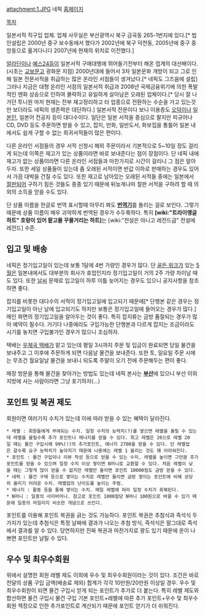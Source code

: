 attachment:1.JPG
네픽 [http://www.nepic.net/ 홈페이지]

[[목차]]

일본서적 직구입 업체. 업체 사무실은 부산광역시 북구 금곡동 265-1번지에 있다.[* 법인설립은 2000년 중구 보수동에서 했다가 2002년에 북구 덕천동, 2005년에 중구 중앙동으로 옮겨다니다 2007년에 현재의 위치로 이전했다.]

[[알라딘]]이나 [[예스24]]등이 일본서적 구매대행에 뛰어들기전부터 해온 업계의 대선배이다.(시초는 [[교보문고]] 광화문 지점) 2000년대에 들어서 3차 일본문화 개방이 되고 그로 인해 일본 전문서적을 취급하는 많은 온라인 서점들이 생겨났다.[* 네픽도 그즈음에 설립] 그러나 지금은 대형 온라인 서점의 일본서적 취급과 2008년 국제금융위기에 의한 폭발적인 엔화 상승으로 인하여 몰락하고 유일하게 살아남은 오래된 업체이다.[* 당시 잘 나가던 투니원 마저 현재는 전부 재고정리하고 타 업종으로 전환하는 수순을 가고 있는것만 보더라도 네픽의 생존력은 대단하다.] 일본서적 전문이다 보니 이용층도 [[오덕]]이나 [[일본인]], 일본어 전공자 등이 대다수이다. 일단은 일본 서적을 중심으로 팔지만 피규어나 CD, DVD 등도 주문하면 받을 수 있고, 잡지, 만화, 일반도서, 화보집을 통틀어 일본 내에서도 쉽게 구할 수 없는 희귀서적들이 많은 편이다.

다른 온라인 서점들의 경우 서적 신청시 해외 주문이라서 기본적으로 5~10일 정도 걸리게 되는데 이쪽은 재고가 있는 상품이라면 바로 보내준다는 점이 장점이다. 단 네픽 내에 재고가 없는 상품이라면 다른 온라인 서점들과 마찬가지로 시간이 걸리니 그 점은 알아두자. 또한 세일 상품들이 있는데 좀 오래된 서적이면 반값 이하로 판매하는 경우도 있어서 가끔 대박을 건질 수도 있다. 또한 재고로 남아있는 오래된 서적들 중에는 일본에서 [[절판]]되어 구하기 힘든 것들도 종종 있기 때문에 뒤늦게나마 절판 서적을 구하려 할 때 의외의 소득을 얻을 수도 있다.

단 상품 이름을 한글로 번역 표시할때 아무리 봐도 '''[[번역기]]'''를 돌리는 걸로 보인다. 그렇기 때문에 상품 이름이 매우 괴악하게 번역된 경우가 수두룩하다. 특히 '''[wiki:"트라이앵글 하트" 호랑이 있어 팥고물 꾸물거리는 하트]'''는 [wiki:"전설은 아니고 레전드급" 전설에레전드] 수준.

== 입고 및 배송 ==
네픽은 정기입고일이 있는데 보통 1달에 4번 가량인 경우가 많다. 단 [[골든 위크]]가 있는 [[5월]]은 일본내에서도 대부분의 회사가 휴업인지라 정기입고일이 거의 2주 가량 차이날 때도 있다. 또한 [[날씨]] 문제로 입고일이 하루 이틀 늦어지는 경우도 있으니 공지사항을 참조하면 좋다.

잡지를 비롯한 대다수의 서적이 정기입고일에 입고되기 때문에[* 단행본 같은 경우는 정기입고일이 아닌 날에 입고되기도 하지만 보통은 정기입고일에 들어오는 경우가 많다.] 메인 화면의 정기입고일을 알아두는 것이 좋다. 특히 잡지류는 금방 품절되는 경우가 많아 예약이 필수다. 거기다 나중에라도 구입가능한 단행본과 다르게 잡지는 조금이라도 시기를 놓치면 구입불가인 경우가 많으니 조심하자.

택배는 [[우체국 택배]]가 맡고 있는데 평일 3시까지 주문 및 입금이 완료되면 당일 물건을 보내주고 그 이후에 주문하게 되면 다음날 물건을 보내준다. 또한 토, 일요일 주문 시에는 무조건 월요일날 물건을 보내니 되도록 주말이 오기 전에 주문해두는 편이 좋다.

매장 방문을 통해 물건을 찾아가는 방법도 있는데 네픽 본사는 '''[[부산]]'''에 있으니 부산 이외 지방에 사는 사람이라면 그냥 포기하자(…)

== 포인트 및 복권 제도 ==
회원이면 여러가지 수치가 있는데 이에 따라 받을 수 있는 혜택이 달라진다.
 * 레벨 : 회원들에게 부여되는 수치. 일정 수치의 능력치(?)를 쌓으면 레벨을 올릴 수 있는데 레벨을 올릴수록 추가 포인트나 에너지를 얻을 수 있다. 최고 레벨은 20으로 레벨 20일 때는 물건 구입시에 99%(!)의 추가포인트, 에너지 2700을 얻을 수 있다. 단 레벨업은 갈수록 요구 능력치가 높아지기 때문에 나중에는 레벨 1 올리는 것도 꽤 어려워진다.
 * 포인트 : 물건 구입이나 리뷰 작성 등으로 얻을 수 있는 수치. 레벨을 높이면 그만큼 추가포인트를 얻을 수 있으며 일정 수치 이상 쌓이면 N머니로 교환할 수 있다. 처음 레벨이 낮을 때는 그렇게 많이 얻을 수 없지만 레벨만 올리면 포인트 10000점도 금방 얻을 수 있다.
 * 네픽 : 물건 구매 등으로 쌓이는 수치로 레벨만 올리면 금방 쌓이는 포인트에 비해 상당히 올리기 어려운 수치. 레벨업의 난이도를 높이는 주범.
 * 에너지 : 활동 등을 통해 쌓이는 수치. 매일 레벨에 따라 일정 수치가 회복된다.
 * N머니 : 일종의 사이버머니. 참고로 포인트 1000점당 N머니 100원으로 바꿀 수 있기 때문에 일종의 마일리지 비슷한 개념으로 쓰인다.

포인트를 이용해 포인트 복권을 긁는 것도 가능하다. 포인트 복권은 추첨식과 즉석식 두가지가 있는데 추첨식은 특정 날짜에 결과가 나오는 추첨 방식, 즉석식은 말그대로 즉석에서 결과를 알 수 있다. 당연하지만 진짜 복권과 마찬가지로 꽝도 있기 때문에 운이 나쁘면 포인트만 날릴 수 있다.

== 우수 및 최우수회원 ==
위에서 설명한 회원 레벨 제도 이외에 우수 및 최우수회원이라는 것이 있다. 조건은 바로 전달의 상품 구입 금액(배송료 제외) 합계가 각각 10만원/20만원 이상일 경우. 우수 및 최우수회원이 되면 물건 구입시 얻게 되는 포인트가 추가로 더 붙는다. 특히 레벨 제도와 합산하면 물건 구입시 물건 구입 기본 포인트+레벨에 따른 추가 포인트+우수 및 최우수회원 책정으로 인한 추가포인트로 계산되기 때문에 포인트 얻기가 더 쉬워진다.
